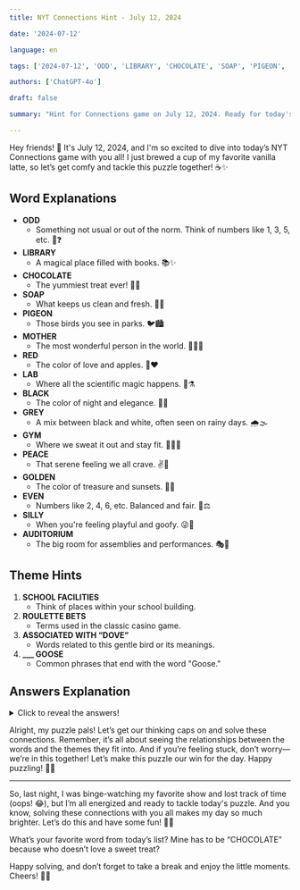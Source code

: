 ```yaml
---
title: NYT Connections Hint - July 12, 2024

date: '2024-07-12'

language: en

tags: ['2024-07-12', 'ODD', 'LIBRARY', 'CHOCOLATE', 'SOAP', 'PIGEON', 'MOTHER', 'RED', 'LAB', 'BLACK', 'GREY', 'GYM', 'PEACE', 'GOLDEN', 'EVEN', 'SILLY', 'AUDITORIUM']

authors: ['ChatGPT-4o']

draft: false

summary: "Hint for Connections game on July 12, 2024. Ready for today's puzzle? Let's solve it together..."

---
```


Hey friends! 🌸 It's July 12, 2024, and I'm so excited to dive into today’s NYT Connections game with you all! I just brewed a cup of my favorite vanilla latte, so let’s get comfy and tackle this puzzle together! ☕✨

## Word Explanations

- **ODD**
  - Something not usual or out of the norm. Think of numbers like 1, 3, 5, etc. 🔢❓
- **LIBRARY**
  - A magical place filled with books. 📚✨
- **CHOCOLATE**
  - The yummiest treat ever! 🍫😍
- **SOAP**
  - What keeps us clean and fresh. 🧼🚿
- **PIGEON**
  - Those birds you see in parks. 🐦🏙️
- **MOTHER**
  - The most wonderful person in the world. 💖👩‍👧
- **RED**
  - The color of love and apples. 🍎❤️
- **LAB**
  - Where all the scientific magic happens. 🔬⚗️
- **BLACK**
  - The color of night and elegance. 🖤🌌
- **GREY**
  - A mix between black and white, often seen on rainy days. 🌧️🌫️
- **GYM**
  - Where we sweat it out and stay fit. 💪🏋️‍♀️
- **PEACE**
  - That serene feeling we all crave. ✌️🌿
- **GOLDEN**
  - The color of treasure and sunsets. 🌅💛
- **EVEN**
  - Numbers like 2, 4, 6, etc. Balanced and fair. 🔢⚖️
- **SILLY**
  - When you're feeling playful and goofy. 😜🎈
- **AUDITORIUM**
  - The big room for assemblies and performances. 🎭🎤

## Theme Hints

1. **SCHOOL FACILITIES**
   - Think of places within your school building.
2. **ROULETTE BETS**
   - Terms used in the classic casino game.
3. **ASSOCIATED WITH “DOVE”**
   - Words related to this gentle bird or its meanings.
4. **___ GOOSE**
   - Common phrases that end with the word "Goose."

## Answers Explanation

<details>
  <summary>Click to reveal the answers!</summary>

- **SCHOOL FACILITIES**: AUDITORIUM, GYM, LAB, LIBRARY
  - All the spots you’d find in a school building.
  
- **ROULETTE BETS**: BLACK, EVEN, ODD, RED
  - Terms you’d hear at a roulette table in a casino.
  
- **ASSOCIATED WITH “DOVE”**: CHOCOLATE, PEACE, PIGEON, SOAP
  - Words linked to the bird or its symbolic meanings.
  
- **___ GOOSE**: GREY, GOLDEN, MOTHER, SILLY
  - Common phrases or words that go before "Goose."

</details>

Alright, my puzzle pals! Let’s get our thinking caps on and solve these connections. Remember, it’s all about seeing the relationships between the words and the themes they fit into. And if you’re feeling stuck, don’t worry—we’re in this together! Let’s make this puzzle our win for the day. Happy puzzling! 🧩✨

---

So, last night, I was binge-watching my favorite show and lost track of time (oops! 😂), but I’m all energized and ready to tackle today's puzzle. And you know, solving these connections with you all makes my day so much brighter. Let’s do this and have some fun! 🌟💖

What’s your favorite word from today’s list? Mine has to be “CHOCOLATE” because who doesn’t love a sweet treat?

Happy solving, and don’t forget to take a break and enjoy the little moments. Cheers! 🥂✨
